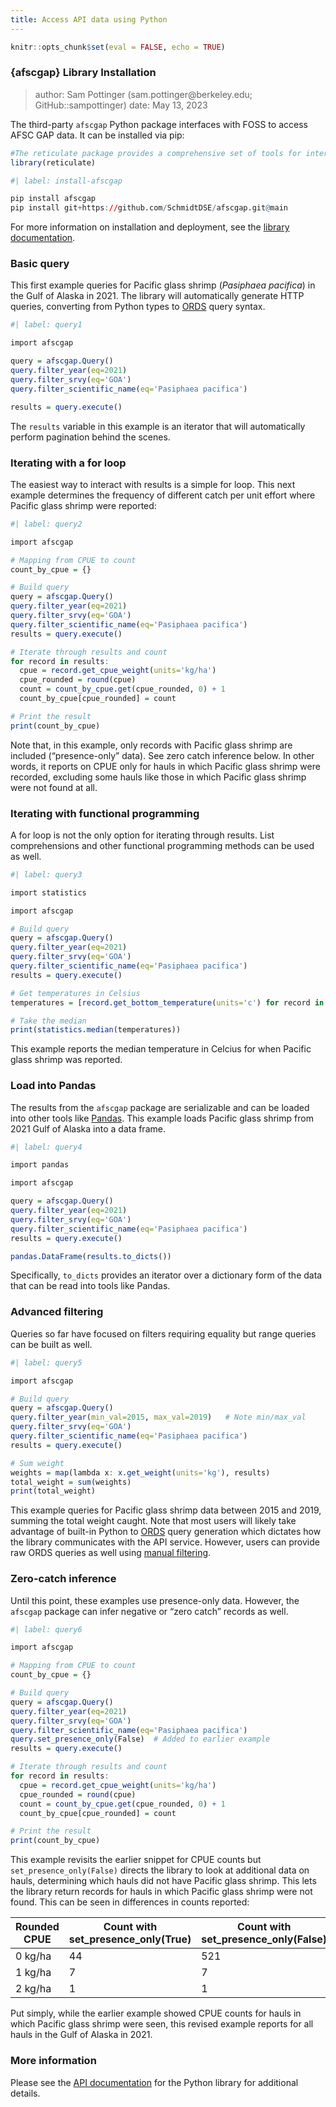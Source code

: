```yaml
---
title: Access API data using Python
---
```


```r
knitr::opts_chunk$set(eval = FALSE, echo = TRUE)
```

### {afscgap} Library Installation

> author: Sam Pottinger (sam.pottinger@berkeley.edu; GitHub::sampottinger)
> date: May 13, 2023

The third-party `afscgap` Python package interfaces with FOSS to access AFSC GAP data. It can be installed via pip:

```r
#The reticulate package provides a comprehensive set of tools for interoperability between Python and R. 
library(reticulate)
```

```r
#| label: install-afscgap

pip install afscgap
pip install git+https://github.com/SchmidtDSE/afscgap.git@main
```

For more information on installation and deployment, see the [library documentation](https://pyafscgap.org).

### Basic query

This first example queries for Pacific glass shrimp (*Pasiphaea pacifica*) in the Gulf of Alaska in 2021. The library will automatically generate HTTP queries, converting from Python types to [ORDS](https://www.oracle.com/database/technologies/appdev/rest.html) query syntax.

```r
#| label: query1

import afscgap

query = afscgap.Query()
query.filter_year(eq=2021)
query.filter_srvy(eq='GOA')
query.filter_scientific_name(eq='Pasiphaea pacifica')

results = query.execute()
```

The `results` variable in this example is an iterator that will automatically perform pagination behind the scenes.

### Iterating with a for loop

The easiest way to interact with results is a simple for loop. This next example determines the frequency of different catch per unit effort where Pacific glass shrimp were reported:

```r
#| label: query2

import afscgap

# Mapping from CPUE to count
count_by_cpue = {}

# Build query
query = afscgap.Query()
query.filter_year(eq=2021)
query.filter_srvy(eq='GOA')
query.filter_scientific_name(eq='Pasiphaea pacifica')
results = query.execute()

# Iterate through results and count
for record in results:
  cpue = record.get_cpue_weight(units='kg/ha')
  cpue_rounded = round(cpue)
  count = count_by_cpue.get(cpue_rounded, 0) + 1
  count_by_cpue[cpue_rounded] = count

# Print the result
print(count_by_cpue)
```

Note that, in this example, only records with Pacific glass shrimp are included ("presence-only" data). See zero catch inference below. In other words, it reports on CPUE only for hauls in which Pacific glass shrimp were recorded, excluding some hauls like those in which Pacific glass shrimp were not found at all.

### Iterating with functional programming

A for loop is not the only option for iterating through results. List comprehensions and other functional programming methods can be used as well.

```r
#| label: query3

import statistics

import afscgap

# Build query
query = afscgap.Query()
query.filter_year(eq=2021)
query.filter_srvy(eq='GOA')
query.filter_scientific_name(eq='Pasiphaea pacifica')
results = query.execute()

# Get temperatures in Celsius
temperatures = [record.get_bottom_temperature(units='c') for record in results]

# Take the median
print(statistics.median(temperatures))
```

This example reports the median temperature in Celcius for when Pacific glass shrimp was reported.

### Load into Pandas

The results from the `afscgap` package are serializable and can be loaded into other tools like [Pandas](https://pandas.pydata.org/). This example loads Pacific glass shrimp from 2021 Gulf of Alaska into a data frame.

```r
#| label: query4

import pandas

import afscgap

query = afscgap.Query()
query.filter_year(eq=2021)
query.filter_srvy(eq='GOA')
query.filter_scientific_name(eq='Pasiphaea pacifica')
results = query.execute()

pandas.DataFrame(results.to_dicts())
```

Specifically, `to_dicts` provides an iterator over a dictionary form of the data that can be read into tools like Pandas.

### Advanced filtering

Queries so far have focused on filters requiring equality but range queries can be built as well.

```r
#| label: query5

import afscgap

# Build query
query = afscgap.Query()
query.filter_year(min_val=2015, max_val=2019)   # Note min/max_val
query.filter_srvy(eq='GOA')
query.filter_scientific_name(eq='Pasiphaea pacifica')
results = query.execute()

# Sum weight
weights = map(lambda x: x.get_weight(units='kg'), results)
total_weight = sum(weights)
print(total_weight)
```

This example queries for Pacific glass shrimp data between 2015 and 2019, summing the total weight caught. Note that most users will likely take advantage of built-in Python to [ORDS](https://www.oracle.com/database/technologies/appdev/rest.html) query generation which dictates how the library communicates with the API service. However, users can provide raw ORDS queries as well using [manual filtering](https://pyafscgap.org/devdocs/afscgap.html#manual-filtering).

### Zero-catch inference

Until this point, these examples use presence-only data. However, the `afscgap` package can infer negative or "zero catch" records as well.

```r
#| label: query6

import afscgap

# Mapping from CPUE to count
count_by_cpue = {}

# Build query
query = afscgap.Query()
query.filter_year(eq=2021)
query.filter_srvy(eq='GOA')
query.filter_scientific_name(eq='Pasiphaea pacifica')
query.set_presence_only(False)  # Added to earlier example
results = query.execute()

# Iterate through results and count
for record in results:
  cpue = record.get_cpue_weight(units='kg/ha')
  cpue_rounded = round(cpue)
  count = count_by_cpue.get(cpue_rounded, 0) + 1
  count_by_cpue[cpue_rounded] = count

# Print the result
print(count_by_cpue)
```

This example revisits the earlier snippet for CPUE counts but `set_presence_only(False)` directs the library to look at additional data on hauls, determining which hauls did not have Pacific glass shrimp. This lets the library return records for hauls in which Pacific glass shrimp were not found. This can be seen in differences in counts reported:

| Rounded CPUE | Count with set_presence_only(True) | Count with set_presence_only(False) |
|--------------|------------------------------------|-------------------------------------|
| 0 kg/ha      | 44                                 | 521                                 |
| 1 kg/ha      | 7                                  | 7                                   |
| 2 kg/ha      | 1                                  | 1                                   |

Put simply, while the earlier example showed CPUE counts for hauls in which Pacific glass shrimp were seen, this revised example reports for all hauls in the Gulf of Alaska in 2021.

### More information

Please see the [API documentation](https://pyafscgap.org/devdocs/afscgap.html) for the Python library for additional details.

